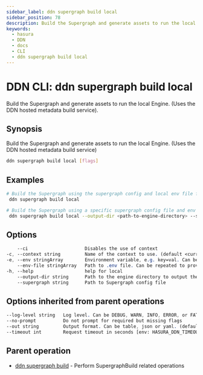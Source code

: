```yaml
---
sidebar_label: ddn supergraph build local
sidebar_position: 78
description: Build the Supergraph and generate assets to run the local Engine. (Uses the DDN hosted metadata build service) using the DDN CLI
keywords:
  - hasura
  - DDN
  - docs
  - CLI
  - ddn supergraph build local
---
```


# DDN CLI: ddn supergraph build local

Build the Supergraph and generate assets to run the local Engine. (Uses the DDN hosted metadata build service).

## Synopsis

Build the Supergraph and generate assets to run the local Engine. (Uses the DDN hosted metadata build service)

```bash
ddn supergraph build local [flags]
```

## Examples

```bash
# Build the Supergraph using the supergraph config and local env file from context and output it to default engine directory i.e. <project-root>/engine/build
 ddn supergraph build local

# Build the Supergraph using a specific supergraph config file and env file and output it to a specific directory
 ddn supergraph build local --output-dir <path-to-engine-directory> --supergraph supergraph.yaml --env-file .env
```

## Options

```sass
    --ci                     Disables the use of context
-c, --context string         Name of the context to use. (default <current_context>)
-e, --env stringArray        Environment variable, e.g. key=val. Can be repeated to provide multiple env vars
    --env-file stringArray   Path to .env file. Can be repeated to provide multiple env files
-h, --help                   help for local
    --output-dir string      Path to the engine directory to output the build artifacts. (defaults to `<project-root>/engine/build)
    --supergraph string      Path to Supergraph config file
```

## Options inherited from parent operations

```sass
--log-level string   Log level. Can be DEBUG, WARN, INFO, ERROR, or FATAL. (default "INFO")
--no-prompt          Do not prompt for required but missing flags
--out string         Output format. Can be table, json or yaml. (default "table")
--timeout int        Request timeout in seconds [env: HASURA_DDN_TIMEOUT] (default 100)
```

## Parent operation

- [ddn supergraph build](/cli/commands/ddn_supergraph_build) - Perform SupergraphBuild related operations
